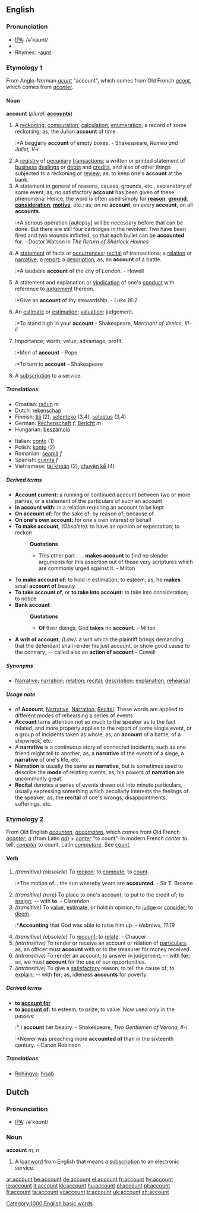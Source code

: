 ==English==

{{rank|talk|spirit|sometimes|452|account|party|sight|electronic}}

===Pronunciation===
*[[w:IPA|IPA]]: /ə'kaʊnt/
*{{audio|en-us-account.ogg|Audio (US)}}
*Rhymes: [[Rhymes:English:-aʊnt|-aʊnt]]

===Etymology 1===
From Anglo-Norman ''[[acunt]]'' "account", which comes from Old French ''[[acont]]'', which comes from ''[[aconter]]''.

====Noun====
'''account'''  (''plural:'' '''[[accounts]]''')
# A [[reckoning]]; [[computation]]; [[calculation]]; [[enumeration]]; a record of some reckoning; as, the Julian '''account''' of time.
#:*A beggarly '''account''' of empty boxes. - Shakespeare, ''Romeo and Juliet, V-i''
# A [[registry]] of [[pecuniary]] [[transaction]]s; a written or printed statement of [[business]] [[dealing]]s or [[debt]]s and [[credit]]s, and also of other things subjected to a reckoning or [[review]]; as, to keep one's '''account''' at the bank.
# A statement in general of reasons, causes, grounds, etc., explanatory of some event; as, no satisfactory '''account''' has been given of these phenomena. Hence, the word is often used simply for '''[[reason]]''', '''[[ground]]''', '''[[consideration]]''', '''[[motive]]''', etc.; as, on no '''account''', on every '''account''', on all '''accounts'''.
#:*A serious operation [autopsy] will be necessary before that can be done. But there are still four cartridges in the revolver.  Two have been fired and two wounds inflicted, so that each bullet can be '''accounted''' for. - Doctor Watson in ''The Return of Sherlock Holmes''
# A [[statement]] of facts or [[occurrence]]s; [[recital]] of transactions; a [[relation]] or [[narrative]]; a [[report]]; a [[description]]; as, an '''account''' of a battle.
#:*A laudable '''account''' of the city of London. - Howell
# A statement and explanation or [[vindication]] of one's [[conduct]] with reference to [[judgement]] thereon.
#:*Give an '''account''' of thy stewardship. - ''Luke 16:2''
# An [[estimate]] or [[estimation]]; [[valuation]]; judgement.
#:*To stand high in your '''account''' - Shakespeare, ''Merchant of Venice, III-ii''
# Importance; worth; value; advantage; profit.
#:*Men of '''account''' - Pope
#:*To turn to '''account''' - Shakespeare
# A [[subscription]] to a service.

=====Translations=====
{{top}}
*Croatian: [[račun]] ''m''
*Dutch: [[rekenschap]]
*Finnish: [[tili]] (2), [[selonteko]] (3,4), [[selostus]] (3,4)
*German: [[Rechenschaft]] ''f'', [[Bericht]] ''m''
*Hungarian: [[beszámoló]]
{{mid}}
*Italian: [[conto]] {{m}} (1)
*Polish: [[konto]] (2)
*Romanian: [[seamă]] ''f''
*Spanish: [[cuenta]] ''f''
*Vietnamese: [[tài khoản]] (2), [[chuyện kể]] (4)
{{bottom}}

=====Derived terms=====
*'''Account current:''' a running or continued account between two or more parties, or a statement of the particulars of such an account
*'''In account with:''' in a relation requiring an account to be kept
*'''On account of:''' for the sake of; by reason of; because of
*'''On one's own account:''' for one's own interest or behalf
*'''To make account,''' ''(Obsolete):'' to have an opinion or expectation; to reckon
*:'''Quotations'''
*:*This other part . . . '''makes account''' to find no slender arguments for this assertion out of those very scriptures which are commonly urged against it. - Milton
*'''To make account of:''' to hold in estimation; to esteem; as, he '''makes''' small '''account of''' beauty
*'''To take account of''', or '''to take into account:''' to take into consideration; to notice
*'''Bank account'''
*:'''Quotations'''
*:*'''Of''' their doings, God '''takes''' no '''account'''. - Milton
*'''A writ of account,''' ''(Law):'' a writ which the plaintiff brings demanding that the defendant shall render his just account, or show good cause to the contrary; -- called also an '''action of account''' - Cowell

=====Synonyms=====
*[[Narrative]]; [[narration]]; [[relation]]; [[recital]]; [[description]]; [[explanation]]; [[rehearsal]]

=====Usage note=====
*of '''Account''', [[Narrative]], [[Narration]], [[Recital]]. These words are applied to different modes of rehearsing a series of events
*'''Account''' turns attention not so much to the speaker as to the fact related, and more properly applies to the report of some single event, or a group of incidents taken as whole; as, an '''account''' of a battle, of a shipwreck, etc.
*A '''narrative''' is a continuous story of connected incidents, such as one friend might tell to another; as, a '''narrative''' of the events of a siege, a '''narrative''' of one's life, etc.
*'''Narration''' is usually the same as '''narrative''', but is sometimes used to describe the '''mode''' of relating events; as, his powers of '''narration''' are uncommonly great.
*'''Recital''' denotes a series of events drawn out into minute particulars, usually expressing something which peculiarly interests the feelings of the speaker; as, the '''recital''' of one's wrongs, disappointments, sufferings, etc.

===Etymology 2===
From Old English ''[[acounten]]'', ''[[accompten]]'', which comes from Old French ''[[aconter]]'', ''[[à]]'' (from Latin ''[[ad]]'') + ''[[conter]]'' "to count". In modern French ''conter'' to tell, ''[[compter]]'' to count, Latin ''[[computare]]''. See [[count]].

====Verb====
{{en-verb}}
# ''(transitive) (obsolete)'' To [[reckon]]; to [[compute]]; to [[count]].
#:*The motion of... the sun whereby years are '''accounted'''. - Sir T. Browne
# ''(transitive) (rare)'' To place to one's account; to put to the credit of; to [[assign]]; -- with '''to'''. - Clarendon
# ''(transitive)'' To [[value]], [[estimate]], or hold in opinion; to [[judge]] or [[consider]]; to [[deem]].
#:*'''Accounting''' that God was able to raise him up. - ''Hebrews, 11:19''
# ''(transitive) (obsolete)'' To [[recount]]; to [[relate]]. - Chaucer
# ''(intransitive)'' To render or receive an account or relation of [[particular]]s; as, an officer must '''account''' with or to the treasurer for money received.
# ''(intransitive)'' To render an account; to answer in judgement; -- with '''for'''; as, we must '''account''' for the use of our opportunities.
# ''(intransitive)'' To give a [[satisfactory]] reason; to tell the cause of; to [[explain]]; -- with '''for'''; as, idleness '''accounts''' for poverty.

=====Derived terms=====
*'''to [[account for]]'''
*'''to [[account of]]:''' to esteem; to prize; to value. Now used only in the passive
*:* I '''account''' her beauty. - Shakespeare, ''Two Gentlemen of Verona, II-i''
*:*Newer was preaching more '''accounted of''' than in the sixteenth century. - Canon Robinson

=====Translations=====
*[[Rohingya]]: [[hísab]]


==Dutch==
===Pronunciation===
*[[w:IPA|IPA]]: /ə'kɑʊnt/

===Noun===
'''account''' ''m, n''
# A [[loanword]] from English that means a [[subscription]] to an electronic service.

{{BE-ready}}

[[Category:1000 English basic words]]

[[ar:account]]
[[be:account]]
[[de:account]]
[[el:account]]
[[fr:account]]
[[hy:account]]
[[io:account]]
[[it:account]]
[[kk:account]]
[[hu:account]]
[[pl:account]]
[[pt:account]]
[[fi:account]]
[[ta:account]]
[[vi:account]]
[[tr:account]]
[[uk:account]]
[[zh:account]]